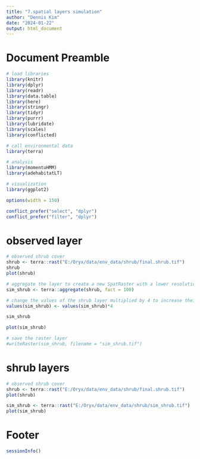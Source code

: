 ---
title: "7.spatial layers simulation"
author: "Dennis Kim"
date: "2024-01-22"
output: html_document
---

# Document Preamble 
```{r preamble, message=FALSE, warning=FALSE}
# load libraries
library(knitr)
library(dplyr)
library(readr)
library(data.table)
library(here)
library(stringr)
library(tidyr)
library(purrr)
library(lubridate)
library(scales)
library(conflicted)

# call environmental data
library(terra)

# analysis
library(momentuHMM)
library(adehabitatLT)

# visualization 
library(ggplot2)

options(width = 150)

conflict_prefer("select", "dplyr")
conflict_prefer("filter", "dplyr")
```

# observed layer 
```{r observed layer}
# observed shrub cover
shrub <- terra::rast("E:/Oryx/data/env_data/shrub/final.shrub.tif")
shrub
plot(shrub)
```

```{r simulated cover}
# aggregate the layer to create a new SpatRaster with a lower resolution - aggregate by 100 cells
sim_shrub <- terra::aggregate(shrub, fact = 100)

# change the values of the shrub layer multiplied by 4 to increase their values 
values(sim_shrub) <- values(sim_shrub)*4 

sim_shrub

plot(sim_shrub)

# save the raster layer 
#writeRaster(sim_shrub, filename = "sim_shrub.tif")
```

# shrub layers
```{r shrub layer}
# observed shrub cover
shrub <- terra::rast("E:/Oryx/data/env_data/shrub/final.shrub.tif")
plot(shrub)

sim_shrub <- terra::rast("E:/Oryx/data/env_data/shrub/sim_shrub.tif")
plot(sim_shrub)
```

# Footer
```{r footer}
sessionInfo()
```